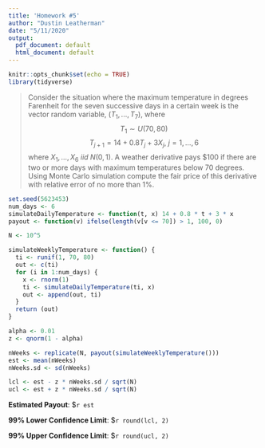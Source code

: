 ```yaml
---
title: 'Homework #5'
author: "Dustin Leatherman"
date: "5/11/2020"
output:
  pdf_document: default
  html_document: default
---
```


```r
knitr::opts_chunk$set(echo = TRUE)
library(tidyverse)
```

> Consider the situation where the maximum temperature in degrees Farenheit for the seven successive days in a certain week is the vector random variable, $(T_1, ..., T_7)$, where
> $$T_1 \sim U(70,80)$$
> $$T_{j + 1} = 14 + 0.8T_j + 3 X_j, \ j = 1,...,6$$
> where $X_1, ..., X_6 \ iid \ N(0,1)$. A weather derivative pays $100 if there are two or more days with maximum temperatures below 70 degrees. Using Monte Carlo simulation compute the fair price of this derivative with relative error of no more than 1%.

```r
set.seed(5623453)
num_days <- 6
simulateDailyTemperature <- function(t, x) 14 + 0.8 * t + 3 * x
payout <- function(v) ifelse(length(v[v <= 70]) > 1, 100, 0)

N <- 10^5

simulateWeeklyTemperature <- function() {
  ti <- runif(1, 70, 80)
  out <- c(ti)
  for (i in 1:num_days) {
    x <- rnorm(1)
    ti <- simulateDailyTemperature(ti, x)
    out <- append(out, ti)
  }
  return (out)
}

alpha <- 0.01
z <- qnorm(1 - alpha)

nWeeks <- replicate(N, payout(simulateWeeklyTemperature()))
est <- mean(nWeeks)
nWeeks.sd <- sd(nWeeks)

lcl <- est - z * nWeeks.sd / sqrt(N)
ucl <- est + z * nWeeks.sd / sqrt(N)
```

**Estimated Payout**: $`r est`

**99% Lower Confidence Limit**: $`r round(lcl, 2)`

**99% Upper Confidence Limit**: $`r round(ucl, 2)`
